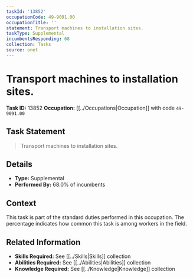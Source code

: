 ```yaml
---
taskId: '13852'
occupationCode: 49-9091.00
occupationTitle: ''
statement: Transport machines to installation sites.
taskType: Supplemental
incumbentsResponding: 68
collection: Tasks
source: onet
---
```

# Transport machines to installation sites.

**Task ID:** 13852
**Occupation:** [[../Occupations|Occupation]] with code `49-9091.00`

## Task Statement

> Transport machines to installation sites.

## Details

- **Type:** Supplemental
- **Performed By:** 68.0% of incumbents

## Context

This task is part of the standard duties performed in this occupation. The percentage indicates how common this task is among workers in the field.

## Related Information

- **Skills Required:** See [[../Skills|Skills]] collection
- **Abilities Required:** See [[../Abilities|Abilities]] collection
- **Knowledge Required:** See [[../Knowledge|Knowledge]] collection
